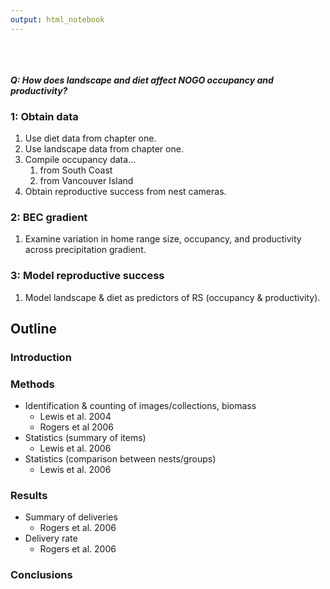 ```yaml
---
output: html_notebook
---
```

<br />
<br />
<br />
***Q: How does landscape and diet affect NOGO occupancy and productivity?***

### 1: Obtain data
1. Use diet data from chapter one.
2. Use landscape data from chapter one.
3. Compile occupancy data...
    1. from South Coast
    2. from Vancouver Island
4. Obtain reproductive success from nest cameras.

### 2: BEC gradient
1. Examine variation in home range size, occupancy, and productivity across precipitation gradient.

### 3: Model reproductive success
1. Model landscape & diet as predictors of RS (occupancy & productivity).

## Outline

### Introduction

### Methods

* Identification & counting of images/collections, biomass
    * Lewis et al. 2004
    * Rogers et al 2006
* Statistics (summary of items)
    * Lewis et al. 2006
* Statistics (comparison between nests/groups)  
    * Lewis et al. 2006

### Results
* Summary of deliveries
    * Rogers et al. 2006
* Delivery rate
    * Rogers et al. 2006

### Conclusions